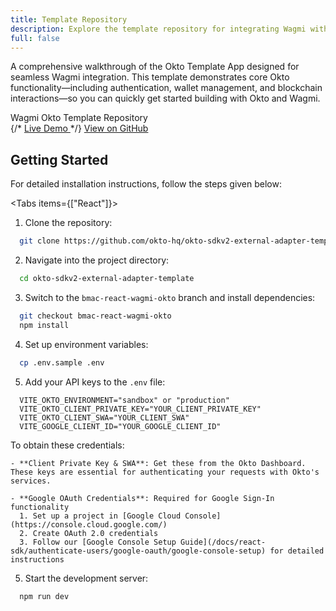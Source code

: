```yaml
---
title: Template Repository
description: Explore the template repository for integrating Wagmi with Okto.
full: false
---
```


A comprehensive walkthrough of the Okto Template App designed for seamless Wagmi integration. This template demonstrates core Okto functionality—including authentication, wallet management, and blockchain interactions—so you can quickly get started building with Okto and Wagmi.


<div className="bg-white dark:bg-[#1a1a1e] rounded-lg shadow-sm border border-gray-200 dark:border-[#2b2b2c] p-4 w-full my-4">
  <div className="flex items-center justify-between">
    <span className="text-base font-semibold text-gray-900 dark:text-gray-100">Wagmi Okto Template Repository</span>
    <div className="flex gap-3">
    {/*
      <a
        href="https://react-template-oktov2.vercel.app/"
        target="_blank"
        rel="noopener noreferrer"
        className="no-underline px-4 py-2 bg-purple-600 hover:bg-purple-700 text-white text-sm font-medium rounded-lg transition-colors min-w-[120px] text-center"
      >
        Live Demo
      </a>
    */}
      <a
        href="https://github.com/okto-hq/okto-sdkv2-external-adapter-template/tree/bmac-react-wagmi-okto"
        target="_blank"
        rel="noopener noreferrer"
        className="no-underline px-4 py-2 bg-blue-600 hover:bg-blue-700 text-white text-sm font-medium rounded-lg transition-colors min-w-[120px] text-center"
      >
        View on GitHub
      </a>
    </div>
  </div>
</div>

## Getting Started

For detailed installation instructions, follow the steps given below:

<Tabs items={["React"]}>
  <Tab value="React" label="React">

  1. Clone the repository:
  ```bash
    git clone https://github.com/okto-hq/okto-sdkv2-external-adapter-template.git
  ```

  2. Navigate into the project directory:
  ```bash
    cd okto-sdkv2-external-adapter-template
  ```

  3. Switch to the `bmac-react-wagmi-okto` branch and install dependencies:
  ```bash
    git checkout bmac-react-wagmi-okto
    npm install
  ```

  4. Set up environment variables:
  ```bash
    cp .env.sample .env
  ```

  5. Add your API keys to the `.env` file:
  ```
    VITE_OKTO_ENVIRONMENT="sandbox" or "production"
    VITE_OKTO_CLIENT_PRIVATE_KEY="YOUR_CLIENT_PRIVATE_KEY"
    VITE_OKTO_CLIENT_SWA="YOUR_CLIENT_SWA"
    VITE_GOOGLE_CLIENT_ID="YOUR_GOOGLE_CLIENT_ID"
  ```

  <Callout title="Note">
    To obtain these credentials:

    - **Client Private Key & SWA**: Get these from the Okto Dashboard. These keys are essential for authenticating your requests with Okto's services.

    - **Google OAuth Credentials**: Required for Google Sign-In functionality
      1. Set up a project in [Google Cloud Console](https://console.cloud.google.com/)
      2. Create OAuth 2.0 credentials
      3. Follow our [Google Console Setup Guide](/docs/react-sdk/authenticate-users/google-oauth/google-console-setup) for detailed instructions
  </Callout>

  5. Start the development server:
  ```bash
    npm run dev
  ```
  
  </Tab>
</Tabs>